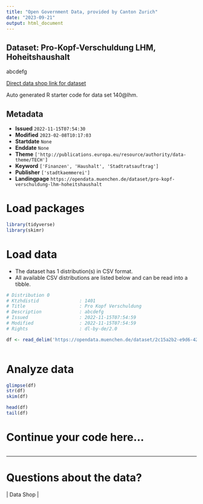 ```yaml
---
title: "Open Government Data, provided by Canton Zurich"
date: "2023-09-21"
output: html_document
---
```


## Dataset: Pro-Kopf-Verschuldung LHM, Hoheitshaushalt

abcdefg

[Direct data shop link for dataset](XYZ140@lhm)

Auto generated R starter code for data set 140@lhm.

## Metadata

- **Issued** `2022-11-15T07:54:30`
- **Modified** `2023-02-08T10:17:03`
- **Startdate** `None`
- **Enddate** `None`
- **Theme** `['http://publications.europa.eu/resource/authority/data-theme/TECH']`
- **Keyword** `['Finanzen', 'Haushalt', 'Stadtratsauftrag']`
- **Publisher** `['stadtkaemmerei']`
- **Landingpage** `https://opendata.muenchen.de/dataset/pro-kopf-verschuldung-lhm-hoheitshaushalt`


# Load packages

```r

library(tidyverse)
library(skimr)

```

# Load data

-   The dataset has 1 distribution(s) in CSV format.
-   All available CSV distributions are listed below and can be read into a tibble.

```r

# Distribution 0
# Ktzhdistid               : 1401
# Title                    : Pro Kopf Verschuldung
# Description              : abcdefg
# Issued                   : 2022-11-15T07:54:59
# Modified                 : 2022-11-15T07:54:59
# Rights                   : dl-by-de/2.0

df <- read_delim('https://opendata.muenchen.de/dataset/2c15a2b2-e9d6-422c-8418-6f0e33fc854b/resource/7fb99cdc-8c43-401c-8a8a-c0839838550e/download/04_ska_pro-kopf-verschuldung_daten.csv')



```

# Analyze data

```r

glimpse(df)
str(df)
skim(df)

head(df)
tail(df)

```

# Continue your code here...

```r

```

------------------------------------------------------------------------

# Questions about the data?

 | Data Shop | 
